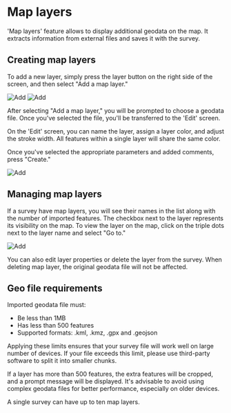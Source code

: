 
# Map layers

'Map layers' feature allows to display additional geodata on the map. It extracts information from external files and saves it with the survey.

## Creating map layers

To add a new layer, simply press the layer button on the right side of the screen, and then select "Add a map layer."

<ImageView>
  <Image src="/images/map/5.5.png" alt="Add" width={300} height={300} />
  <Image src="/images/map/5.6.png" alt="Add" width={300} height={300} />
</ImageView>

After selecting "Add a map layer," you will be prompted to choose a geodata file. Once you've selected the file, you'll be transferred to the 'Edit' screen.

On the 'Edit' screen, you can name the layer, assign a layer color, and adjust the stroke width. All features within a single layer will share the same color.

Once you've selected the appropriate parameters and added comments, press "Create."

<ImageView>
  <Image src="/images/map/5.7.png" alt="Add" width={300} height={300} />
</ImageView>

## Managing map layers

If a survey have map layers, you will see their names in the list along with the number of imported features. The checkbox next to the layer represents its visibility on the map. To view the layer on the map, click on the triple dots next to the layer name and select "Go to."

<ImageView>
  <Image src="/images/map/5.8.png" alt="Add" width={300} height={300} />
</ImageView>

You can also edit layer properties or delete the layer from the survey. When deleting map layer, the original geodata file will not be affected.

## Geo file requirements

Imported geodata file must:

- Be less than 1MB
- Has less than 500 features
- Supported formats: .kml, .kmz, .gpx and .geojson

Applying these limits ensures that your survey file will work well on large number of devices. If your file exceeds this limit, please use third-party software to split it into smaller chunks.

If a layer has more than 500 features, the extra features will be cropped, and a prompt message will be displayed. It's advisable to avoid using complex geodata files for better performance, especially on older devices.

<Callout type="info" emoji="ℹ️">
  A single survey can have up to ten map layers.
</Callout>
